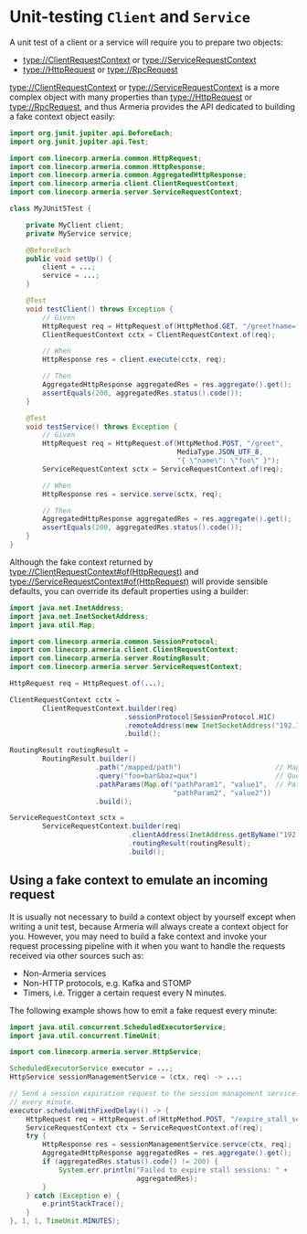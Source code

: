 # Unit-testing `Client` and `Service`

A unit test of a client or a service will require you to prepare two objects:
- <type://ClientRequestContext> or <type://ServiceRequestContext>
- <type://HttpRequest> or <type://RpcRequest>

<type://ClientRequestContext> or <type://ServiceRequestContext> is a more complex object with many properties than
<type://HttpRequest> or <type://RpcRequest>, and thus Armeria provides the API dedicated to building a fake context
object easily:

```java
import org.junit.jupiter.api.BeforeEach;
import org.junit.jupiter.api.Test;

import com.linecorp.armeria.common.HttpRequest;
import com.linecorp.armeria.common.HttpResponse;
import com.linecorp.armeria.common.AggregatedHttpResponse;
import com.linecorp.armeria.client.ClientRequestContext;
import com.linecorp.armeria.server.ServiceRequestContext;

class MyJUnit5Test {

    private MyClient client;
    private MyService service;

    @BeforeEach
    public void setUp() {
        client = ...;
        service = ...;
    }

    @Test
    void testClient() throws Exception {
        // Given
        HttpRequest req = HttpRequest.of(HttpMethod.GET, "/greet?name=foo");
        ClientRequestContext cctx = ClientRequestContext.of(req);

        // When
        HttpResponse res = client.execute(cctx, req);

        // Then
        AggregatedHttpResponse aggregatedRes = res.aggregate().get();
        assertEquals(200, aggregatedRes.status().code());
    }

    @Test
    void testService() throws Exception {
        // Given
        HttpRequest req = HttpRequest.of(HttpMethod.POST, "/greet",
                                         MediaType.JSON_UTF_8,
                                         "{ \"name\": \"foo\" }");
        ServiceRequestContext sctx = ServiceRequestContext.of(req);

        // When
        HttpResponse res = service.serve(sctx, req);

        // Then
        AggregatedHttpResponse aggregatedRes = res.aggregate().get();
        assertEquals(200, aggregatedRes.status().code());
    }
}
```

Although the fake context returned by <type://ClientRequestContext#of(HttpRequest)> and
<type://ServiceRequestContext#of(HttpRequest)> will provide sensible defaults,
you can override its default properties using a builder:

```java
import java.net.InetAddress;
import java.net.InetSocketAddress;
import java.util.Map;

import com.linecorp.armeria.common.SessionProtocol;
import com.linecorp.armeria.client.ClientRequestContext;
import com.linecorp.armeria.server.RoutingResult;
import com.linecorp.armeria.server.ServiceRequestContext;

HttpRequest req = HttpRequest.of(...);

ClientRequestContext cctx =
        ClientRequestContext.builder(req)
                            .sessionProtocol(SessionProtocol.H1C)
                            .remoteAddress(new InetSocketAddress("192.168.0.2", 443))
                            .build();

RoutingResult routingResult =
        RoutingResult.builder()
                     .path("/mapped/path")                       // Mapped path
                     .query("foo=bar&baz=qux")                   // Query string
                     .pathParams(Map.of("pathParam1", "value1",  // Path parameters
                                        "pathParam2", "value2"))
                     .build();

ServiceRequestContext sctx =
        ServiceRequestContext.builder(req)
                             .clientAddress(InetAddress.getByName("192.168.1.2"))
                             .routingResult(routingResult);
                             .build();
```

## Using a fake context to emulate an incoming request

It is usually not necessary to build a context object by yourself except when writing a unit test,
because Armeria will always create a context object for you. However, you may need to build a fake context and
invoke your request processing pipeline with it when you want to handle the requests received via other sources
such as:
- Non-Armeria services
- Non-HTTP protocols, e.g. Kafka and STOMP
- Timers, i.e. Trigger a certain request every N minutes.

The following example shows how to emit a fake request every minute:

```java
import java.util.concurrent.ScheduledExecutorService;
import java.util.concurrent.TimeUnit;

import com.linecorp.armeria.server.HttpService;

ScheduledExecutorService executor = ...;
HttpService sessionManagementService = (ctx, req) -> ...;

// Send a session expiration request to the session management service
// every minute.
executor.scheduleWithFixedDelay(() -> {
    HttpRequest req = HttpRequest.of(HttpMethod.POST, "/expire_stall_sessions");
    ServiceRequestContext ctx = ServiceRequestContext.of(req);
    try {
        HttpResponse res = sessionManagementService.servce(ctx, req);
        AggregatedHttpResponse aggregatedRes = res.aggregate().get();
        if (aggregatedRes.status().code() != 200) {
            System.err.println("Failed to expire stall sessions: " +
                               aggregatedRes);
        }
    } catch (Exception e) {
        e.printStackTrace();
    }
}, 1, 1, TimeUnit.MINUTES);
```
